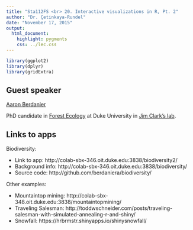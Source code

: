 ```yaml
---
title: "Sta112FS <br> 20. Interactive visualizations in R, Pt. 2"
author: "Dr. Çetinkaya-Rundel"
date: "November 17, 2015"
output:
  html_document:
    highlight: pygments
    css: ../lec.css
---
```


```r
library(ggplot2)
library(dplyr)
library(gridExtra)
```

## Guest speaker

[Aaron Berdanier](http://people.duke.edu/~abb30/)

PhD candidate in [Forest Ecology](http://sites.duke.edu/upecology/) at Duke University in [Jim Clark's lab](https://sites.nicholas.duke.edu/clarklab/).

## Links to apps

Biodiversity:

- Link to app: http://colab-sbx-346.oit.duke.edu:3838/biodiversity2/
- Background info: http://colab-sbx-346.oit.duke.edu:3838/biodiversity/
- Source code: http://github.com/berdaniera/biodiversity/

Other examples:

- Mountaintop mining: http://colab-sbx-348.oit.duke.edu:3838/mountaintopmining/
- Traveling Salesman: http://toddwschneider.com/posts/traveling-salesman-with-simulated-annealing-r-and-shiny/
- Snowfall: https://hrbrmstr.shinyapps.io/shinysnowfall/
